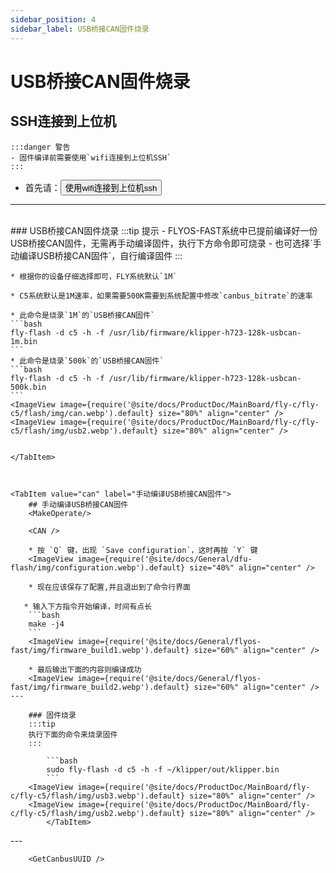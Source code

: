 ```yaml
---
sidebar_position: 4
sidebar_label: USB桥接CAN固件烧录
---
```



# USB桥接CAN固件烧录

## SSH连接到上位机

    :::danger 警告
    - 固件编译前需要使用`wifi连接到上位机SSH`
    :::

 * 首先请：<Button variant="contained" disableElevation component="a" rel="noopener" href="/docs/ProductDoc/MainBoard/fly-c/fly-c5/ssh#使用wifi连接到上位机ssh">使用wifi连接到上位机ssh</Button>  
 ---
 <br/>

<Tabs>
    <TabItem value="usb" label="USB桥接CAN固件烧录" default>
    ### USB桥接CAN固件烧录
    :::tip 提示
    - FLYOS-FAST系统中已提前编译好一份USB桥接CAN固件，无需再手动编译固件，执行下方命令即可烧录
    - 也可选择`手动编译USB桥接CAN固件`，自行编译固件
    :::

    * 根据你的设备仔细选择即可，FLY系统默认`1M`

    * C5系统默认是1M速率，如果需要500K需要到系统配置中修改`canbus_bitrate`的速率

    * 此命令是烧录`1M`的`USB桥接CAN固件`
    ```bash
    fly-flash -d c5 -h -f /usr/lib/firmware/klipper-h723-128k-usbcan-1m.bin
    ```
    * 此命令是烧录`500k`的`USB桥接CAN固件`
    ```bash
    fly-flash -d c5 -h -f /usr/lib/firmware/klipper-h723-128k-usbcan-500k.bin
    ```
    <ImageView image={require('@site/docs/ProductDoc/MainBoard/fly-c/fly-c5/flash/img/can.webp').default} size="80%" align="center" />
    <ImageView image={require('@site/docs/ProductDoc/MainBoard/fly-c/fly-c5/flash/img/usb2.webp').default} size="80%" align="center" />


    </TabItem>



    <TabItem value="can" label="手动编译USB桥接CAN固件">
        ## 手动编译USB桥接CAN固件
        <MakeOperate/>
    
        <CAN />
    
        * 按 `Q` 键，出现 `Save configuration`，这时再按 `Y` 键
        <ImageView image={require('@site/docs/General/dfu-flash/img/configuration.webp').default} size="40%" align="center" />
    
        * 现在应该保存了配置,并且退出到了命令行界面
    
       * 输入下方指令开始编译，时间有点长
        ```bash
        make -j4
        ```
        <ImageView image={require('@site/docs/General/flyos-fast/img/firmware_build1.webp').default} size="60%" align="center" />
    
        * 最后输出下面的内容则编译成功
        <ImageView image={require('@site/docs/General/flyos-fast/img/firmware_build2.webp').default} size="60%" align="center" />
    ---

        ### 固件烧录
        :::tip
        执行下面的命令来烧录固件
        :::
        
            ```bash
            sudo fly-flash -d c5 -h -f ~/klipper/out/klipper.bin
            ```
        <ImageView image={require('@site/docs/ProductDoc/MainBoard/fly-c/fly-c5/flash/img/usb3.webp').default} size="80%" align="center" />
        <ImageView image={require('@site/docs/ProductDoc/MainBoard/fly-c/fly-c5/flash/img/usb2.webp').default} size="80%" align="center" />
            </TabItem>
</Tabs>
---

<br/>

        <GetCanbusUUID />